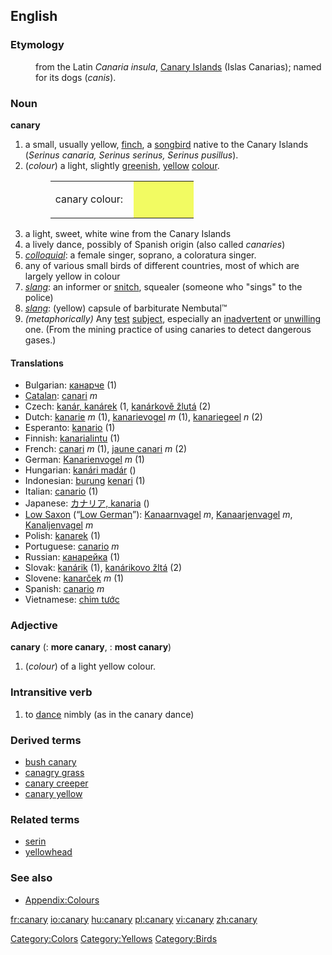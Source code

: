 {{wikipedia}}
==English==

===Etymology===
:from the Latin ''Canaria insula'', [[Canary Islands]] (Islas Canarias); named for its dogs (''canis'').

===Noun===
'''canary''' 
#a small, usually yellow, [[finch]], a [[songbird]] native to the Canary Islands (''Serinus canaria, Serinus serinus, Serinus pusillus''). 
#(''colour'') a light, slightly [[green]]ish, [[yellow]] [[colour]].
#:<table><tr><td>canary colour: &nbsp;</td><td bgcolor="#F2FB62" width="80">&nbsp; </td></tr></table>
#a light, sweet, white wine from the Canary Islands
#a lively dance, possibly of Spanish origin (also called ''canaries'')
#''[[colloquial]]'': a female singer, soprano, a coloratura singer.
#any of various small birds of different countries, most of which are largely yellow in colour
#''[[slang]]'': an informer or [[snitch]], squealer (someone who "sings" to the police)
#''[[slang]]'': (yellow) capsule of barbiturate Nembutal™
#''(metaphorically)'' Any [[test]] [[subject]], especially an [[inadvertent]] or [[unwilling]] one.  (From the mining practice of using canaries to detect dangerous gases.)

====Translations====
*Bulgarian: [[кaнaрчe]] (1)
*[[Catalan]]: [[canari]] ''m''
*Czech: [[kanár, kanárek]] (1, [[kanárkově žlutá]] (2)
*Dutch: [[kanarie]] ''m'' (1), [[kanarievogel]] ''m'' (1), [[kanariegeel]] ''n'' (2)
*Esperanto: [[kanario]] (1)
*Finnish: [[kanarialintu]] (1)
*French: [[canari]] ''m'' (1), [[jaune canari]] ''m'' (2)
*German: [[Kanarienvogel]] ''m'' (1)
*Hungarian: [[kanári madár]] ()
*Indonesian: [[burung]] [[kenari]] (1)
*Italian: [[canario]] (1)
*Japanese: [[カナリア, kanaria]] ()
*[[Low Saxon]] (“[[Low German]]”): [[Kanaarnvagel]] ''m'', [[Kanaarjenvagel]] ''m'', [[Kanaljenvagel]] ''m''
*Polish: [[kanarek]] (1)
*Portuguese: [[canario]] ''m''
*Russian: [[кaнaрeйкa]] (1)
*Slovak: [[kanárik]] (1), [[kanárikovo žltá]] (2)
*Slovene: [[kanarček]] ''m'' (1)
*Spanish: [[canario]] ''m''
*Vietnamese: [[chim tước]]

===Adjective===
'''canary'''  ({{compar}}: '''more canary''', {{superl}}: '''most canary''')

#(''colour'') of a light yellow colour.

===Intransitive verb===
{{en-infl-reg-consonant-y|canar|y|}}

#to [[dance]] nimbly (as in the canary dance)

===Derived terms===
*[[bush canary]]
*[[canagry grass]]
*[[canary creeper]]
*[[canary yellow]]

===Related terms===
*[[serin]]
*[[yellowhead]]

===See also===
*[[Wiktionary_Appendix:Colours|Appendix:Colours]]

[[Category:Colors]]
[[Category:Yellows]]
[[Category:Birds]]

[[fr:canary]]
[[io:canary]]
[[hu:canary]]
[[pl:canary]]
[[vi:canary]]
[[zh:canary]]